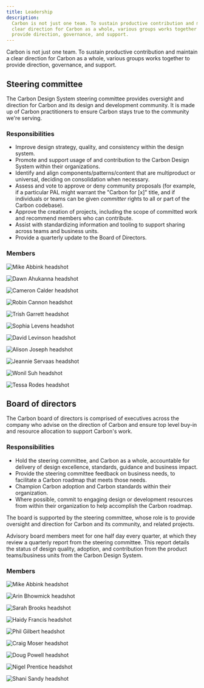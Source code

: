 ```yaml
---
title: Leadership
description:
  Carbon is not just one team. To sustain productive contribution and maintain a
  clear direction for Carbon as a whole, various groups works together to
  provide direction, governance, and support.
---
```


<PageDescription>

Carbon is not just one team. To sustain productive contribution and maintain a
clear direction for Carbon as a whole, various groups works together to provide
direction, governance, and support.

</PageDescription>

## Steering committee

The Carbon Design System steering committee provides oversight and direction for
Carbon and its design and development community. It is made up of Carbon
practitioners to ensure Carbon stays true to the community we're serving.

### Responsibilities

- Improve design strategy, quality, and consistency within the design system.
- Promote and support usage of and contribution to the Carbon Design System
  within their organizations.
- Identify and align components/patterns/content that are multiproduct or
  universal, deciding on consolidation when necessary.
- Assess and vote to approve or deny community proposals (for example, if a
  particular PAL might warrant the "Carbon for [x]" title, and if individuals or
  teams can be given _committer_ rights to all or part of the Carbon codebase).
- Approve the creation of projects, including the scope of committed work and
  recommend members who can contribute.
- Assist with standardizing information and tooling to support sharing across
  teams and business units.
- Provide a quarterly update to the Board of Directors.

### Members

<Row>

<Profile name="Mike Abbink" title="IBM Distinguished Designer, Carbon">

![Mike Abbink headshot](/images/team/abbink_mike.png)

</Profile>
<Profile name="Dawn Ahukanna" title="Design Principal and Front-end Architect, Watson IoT">

![Dawn Ahukanna headshot](/images/team/ahukanna_dawn.png)

</Profile>
<Profile name="Cameron Calder" title="IBM Design Principal, IBM Cloud and Cognitive Software">

![Cameron Calder headshot](/images/team/calder_cameron.png)

</Profile>
<Profile name="Robin Cannon" title="Program Director, Carbon">

![Robin Cannon headshot](/images/team/cannon_robin.png)

</Profile>
<Profile name="Trish Garrett" title="To be confirmed">

![Trish Garrett headshot](/images/team/garrett_tricia.png)

</Profile>
<Profile name="Sophia Levens" title="To be confirmed">

![Sophia Levens headshot](/images/team/levens_sophia.png)

</Profile>
<Profile name="David Levinson" title="IBM Design Principal, IBM Cloud and Cognitive Software">

![David Levinson headshot](/images/team/levinson_david.png)

</Profile>
<Profile name="Alison Joseph" title="Development Manager, Carbon">

![Alison Joseph headshot](/images/team/joseph_alison.png)

</Profile>
<Profile name="Jeannie Servaas" title="IBM Design Principal, Carbon">

![Jeannie Servaas headshot](/images/team/servaas_jean.png)

</Profile>
<Profile name="Wonil Suh" title="To be confirmed">

![Wonil Suh headshot](/images/team/suh_wonil.png)

</Profile>
<Profile name="Tessa Rodes" title="Senior Design Manager, IBM Cloud">

![Tessa Rodes headshot](/images/team/rodes_tessa.png)

</Profile>
</Row>

## Board of directors

The Carbon board of directors is comprised of executives across the company who
advise on the direction of Carbon and ensure top level buy-in and resource
allocation to support Carbon's work.

### Responsibilities

- Hold the steering committee, and Carbon as a whole, accountable for delivery
  of design excellence, standards, guidance and business impact.
- Provide the steering committee feedback on business needs, to facilitate a
  Carbon roadmap that meets those needs.
- Champion Carbon adoption and Carbon standards within their organization.
- Where possible, commit to engaging design or development resources from within
  their organization to help accomplish the Carbon roadmap.

The board is supported by the steering committee, whose role is to provide
oversight and direction for Carbon and its community, and related projects.

Advisory board members meet for one half day every quarter, at which they review
a quarterly report from the steering committee. This report details the status
of design quality, adoption, and contribution from the product teams/business
units from the Carbon Design System.

### Members

<Row>

<Profile name="Mike Abbink" title="IBM Distinguished Designer, Carbon">

![Mike Abbink headshot](/images/team/abbink_mike.png)

</Profile>
<Profile name="Arin Bhowmick" title="Vice President and Chief Design Officer, IBM Cloud and Cognitive Software">

![Arin Bhowmick headshot](/images/team/bhowmick_arin.png)

</Profile>
<Profile name="Sarah Brooks" title="To be confirmed">

![Sarah Brooks headshot](/images/team/brooks_sarah.png)

</Profile>
<Profile name="Haidy Francis" title="Design Executive, IBM Security">

![Haidy Francis headshot](/images/team/francis_haidy.png)

</Profile>
<Profile name="Phil Gilbert" title="General Manager, Design Program Office">

![Phil Gilbert headshot](/images/team/gilbert_phil.png)

</Profile>
<Profile name="Craig Moser" title="Vice President of Design and Usability, AI Applications">

![Craig Moser headshot](/images/team/moser_craig.png)

</Profile>
<Profile name="Doug Powell" title="To be confirmed">

![Doug Powell headshot](/images/team/powell_doug.png)

</Profile>
<Profile name="Nigel Prentice" title="To be confirmed">

![Nigel Prentice headshot](/images/team/prentice_nigel.png)

</Profile>
<Profile name="Shani Sandy" title="Executive Design Practice Leader, Director IBM Z">

![Shani Sandy headshot](/images/team/sandy_shani.png)

</Profile>

</Row>
